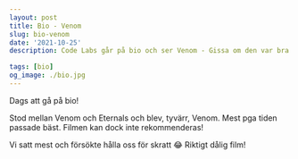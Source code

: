 ```yaml
---
layout: post
title: Bio - Venom
slug: bio-venom
date: '2021-10-25'
description: Code Labs går på bio och ser Venom - Gissa om den var bra eller inte.

tags: [bio]
og_image: ./bio.jpg
---
```


Dags att gå på bio!

Stod mellan Venom och Eternals och blev, tyvärr, Venom. Mest pga tiden passade bäst. Filmen kan dock inte rekommenderas!

Vi satt mest och försökte hålla oss för skratt 😂 Riktigt dålig film!

